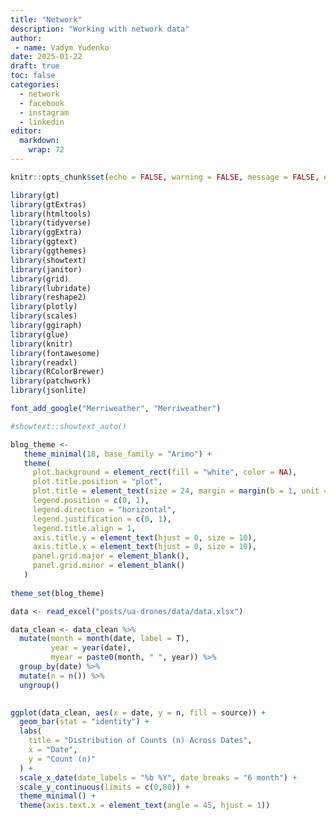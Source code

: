 ```yaml
---
title: "Network"
description: "Working with network data"
author: 
 - name: Vadym Yudenko
date: 2025-01-22
draft: true 
toc: false
categories:
  - network
  - facebook
  - instagram
  - linkedin
editor: 
  markdown: 
    wrap: 72
---
```


```r
knitr::opts_chunk$set(echo = FALSE, warning = FALSE, message = FALSE, eval = FALSE, fig.showtext=TRUE)
```

```r
library(gt)
library(gtExtras)
library(htmltools)
library(tidyverse)
library(ggExtra)
library(ggtext)
library(ggthemes)
library(showtext)
library(janitor)
library(grid)
library(lubridate)
library(reshape2)
library(plotly)
library(scales)
library(ggiraph)
library(glue)
library(knitr)
library(fontawesome)
library(readxl)
library(RColorBrewer)
library(patchwork)
library(jsonlite)
```

```r
font_add_google("Merriweather", "Merriweather")

#showtext::showtext_auto()

blog_theme <-
   theme_minimal(18, base_family = "Arimo") +
   theme(
     plot.background = element_rect(fill = "white", color = NA),
     plot.title.position = "plot",
     plot.title = element_text(size = 24, margin = margin(b = 1, unit = "line")),
     legend.position = c(0, 1),
     legend.direction = "horizontal",
     legend.justification = c(0, 1),
     legend.title.align = 1,
     axis.title.y = element_text(hjust = 0, size = 10),
     axis.title.x = element_text(hjust = 0, size = 10),
     panel.grid.major = element_blank(),
     panel.grid.minor = element_blank()
   )
 
theme_set(blog_theme)
```


```r
data <- read_excel("posts/ua-drones/data/data.xlsx")
```


```r
data_clean <- data_clean %>% 
  mutate(month = month(date, label = T),
         year = year(date),
         myear = paste0(month, " ", year)) %>% 
  group_by(date) %>% 
  mutate(n = n()) %>% 
  ungroup()
  

ggplot(data_clean, aes(x = date, y = n, fill = source)) +
  geom_bar(stat = "identity") +
  labs(
    title = "Distribution of Counts (n) Across Dates",
    x = "Date",
    y = "Count (n)"
  ) +
  scale_x_date(date_labels = "%b %Y", date_breaks = "6 month") +
  scale_y_continuous(limits = c(0,80)) +
  theme_minimal() +
  theme(axis.text.x = element_text(angle = 45, hjust = 1))

```

